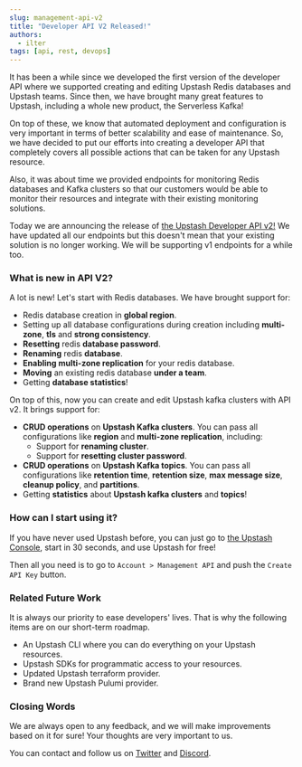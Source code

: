 ```yaml
---
slug: management-api-v2
title: "Developer API V2 Released!"
authors:
  - ilter
tags: [api, rest, devops]
---
```


It has been a while since we developed the first version of the developer API where we supported creating and editing Upstash Redis databases and Upstash teams.
Since then, we have brought many great features to Upstash, including a whole new product, the Serverless Kafka!

On top of these, we know that automated deployment and configuration is very important in terms of better scalability and ease of maintenance.
So, we have decided to put our efforts into creating a developer API that completely covers all possible actions that can be taken for any Upstash resource.

Also, it was about time we provided endpoints for monitoring Redis databases and Kafka clusters so that our customers would be able to monitor their resources and integrate with their existing
monitoring solutions.

Today we are announcing the release of [the Upstash Developer API v2!](https://developer.upstash.com/#introduction)
We have updated all our endpoints but this doesn't mean that your existing solution is no longer working. We will be supporting v1 endpoints for a while too.

### What is new in API V2?

A lot is new! Let's start with Redis databases.
We have brought support for:

- Redis database creation in **global region**.
- Setting up all database configurations during creation including **multi-zone**, **tls** and **strong consistency**.
- **Resetting** redis **database password**.
- **Renaming** redis **database**.
- **Enabling multi-zone replication** for your redis database.
- **Moving** an existing redis database **under a team**.
- Getting **database statistics**!

On top of this, now you can create and edit Upstash kafka clusters with API v2. It brings support for:

- **CRUD operations** on **Upstash Kafka clusters**. You can pass all configurations like **region** and **multi-zone replication**, including:
  - Support for **renaming cluster**.
  - Support for **resetting cluster password**.
- **CRUD operations** on **Upstash Kafka topics**. You can pass all configurations like **retention time**, **retention size**, **max message size**, **cleanup policy**, and **partitions**.
- Getting **statistics** about **Upstash kafka clusters** and **topics**!

### How can I start using it?

If you have never used Upstash before, you can just go to [the Upstash Console](https://console.upstash.com/), start in 30 seconds, and use Upstash for free!

Then all you need is to go to `Account > Management API` and push the `Create API Key` button.

### Related Future Work

It is always our priority to ease developers' lives. That is why the following items are on our short-term roadmap.

- An Upstash CLI where you can do everything on your Upstash resources.
- Upstash SDKs for programmatic access to your resources.
- Updated Upstash terraform provider.
- Brand new Upstash Pulumi provider.

### Closing Words

We are always open to any feedback, and we will make improvements based on it for sure! Your thoughts are very important to us.

You can contact and follow us on [Twitter](https://twitter.com/upstash) and [Discord](https://discord.gg/w9SenAtbme).
